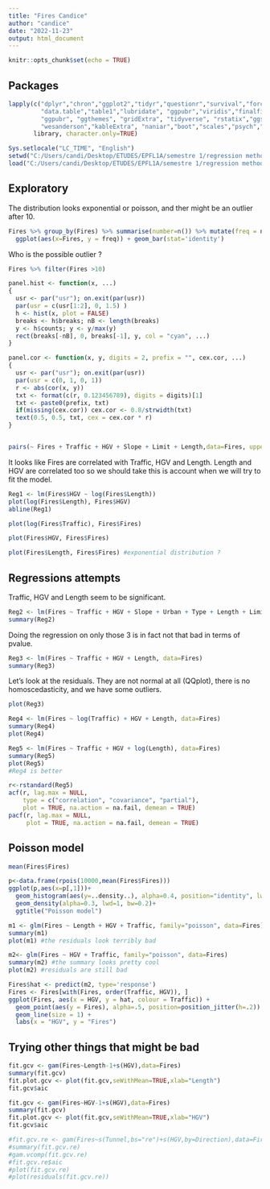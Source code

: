 ```yaml
---
title: "Fires Candice"
author: "candice"
date: "2022-11-23"
output: html_document
---
```


```r
knitr::opts_chunk$set(echo = TRUE)
```

## Packages

```r
lapply(c("dplyr","chron","ggplot2","tidyr","questionr","survival","forcats",
         "data.table","table1","lubridate", "ggpubr","viridis","finalfit",
         "ggpubr", "ggthemes", "gridExtra", "tidyverse", "rstatix","ggsci",
         "wesanderson","kableExtra", "naniar","boot","scales","psych","ggcorrplot","ggradar", "caret", "gam"), 
       library, character.only=TRUE)

Sys.setlocale("LC_TIME", "English")
setwd("C:/Users/candi/Desktop/ETUDES/EPFL1A/semestre 1/regression methods/project")
load("C:/Users/candi/Desktop/ETUDES/EPFL1A/semestre 1/regression methods/project/Fires.RData")
```

## Exploratory
The distribution looks exponential or poisson, and ther might be an outlier after 10. 
```r
Fires %>% group_by(Fires) %>% summarise(number=n()) %>% mutate(freq = number/sum(number)) %>% 
  ggplot(aes(x=Fires, y = freq)) + geom_bar(stat='identity')
```

Who is the possible outlier ? 

```r
Fires %>% filter(Fires >10)
```


```r
panel.hist <- function(x, ...)
{
  usr <- par("usr"); on.exit(par(usr))
  par(usr = c(usr[1:2], 0, 1.5) )
  h <- hist(x, plot = FALSE)
  breaks <- h$breaks; nB <- length(breaks)
  y <- h$counts; y <- y/max(y)
  rect(breaks[-nB], 0, breaks[-1], y, col = "cyan", ...)
}

panel.cor <- function(x, y, digits = 2, prefix = "", cex.cor, ...)
{
  usr <- par("usr"); on.exit(par(usr))
  par(usr = c(0, 1, 0, 1))
  r <- abs(cor(x, y))
  txt <- format(c(r, 0.123456789), digits = digits)[1]
  txt <- paste0(prefix, txt)
  if(missing(cex.cor)) cex.cor <- 0.8/strwidth(txt)
  text(0.5, 0.5, txt, cex = cex.cor * r)
}


pairs(~ Fires + Traffic + HGV + Slope + Limit + Length,data=Fires, upper.panel = panel.cor, diag.panel = panel.hist)
``` 

It looks like Fires are correlated with Traffic, HGV and Length. 
Length and HGV are correlated too so we should take this is account when we will try to fit the model.
```r
Reg1 <- lm(Fires$HGV ~ log(Fires$Length))
plot(log(Fires$Length), Fires$HGV)
abline(Reg1)
```

```r
plot(log(Fires$Traffic), Fires$Fires)

plot(Fires$HGV, Fires$Fires)

plot(Fires$Length, Fires$Fires) #exponential distribution ? 

```

## Regressions attempts 
Traffic, HGV and Length seem to be significant.

```r
Reg2 <- lm(Fires ~ Traffic + HGV + Slope + Urban + Type + Length + Limit + SlopeType, data=Fires)
summary(Reg2)
```
Doing the regression on only those 3 is in fact not that bad in terms of pvalue. 
```r
Reg3 <- lm(Fires ~ Traffic + HGV + Length, data=Fires)
summary(Reg3)
```

Let's look at the residuals. They are not normal at all (QQplot), there is no homoscedasticity, and we have some outliers.

```r
plot(Reg3)
```

```r
Reg4 <- lm(Fires ~ log(Traffic) + HGV + Length, data=Fires)
summary(Reg4)
plot(Reg4)

Reg5 <- lm(Fires ~ Traffic + HGV + log(Length), data=Fires)
summary(Reg5)
plot(Reg5)
#Reg4 is better

r<-rstandard(Reg5)
acf(r, lag.max = NULL,
    type = c("correlation", "covariance", "partial"),
    plot = TRUE, na.action = na.fail, demean = TRUE)
pacf(r, lag.max = NULL,
     plot = TRUE, na.action = na.fail, demean = TRUE)
```

## Poisson model
```r
mean(Fires$Fires)
```

```r
p<-data.frame(rpois(10000,mean(Fires$Fires)))
ggplot(p,aes(x=p[,1]))+
  geom_histogram(aes(y=..density..), alpha=0.4, position="identity", lwd=0.1)+
  geom_density(alpha=0.3, lwd=1, bw=0.2)+
  ggtitle("Poisson model")
``` 

```r
m1 <- glm(Fires ~ Length + HGV + Traffic, family="poisson", data=Fires)
summary(m1)
plot(m1) #the residuals look terribly bad
```

```r
m2<- glm(Fires ~ HGV + Traffic, family="poisson", data=Fires)
summary(m2) #the summary looks pretty cool
plot(m2) #residuals are still bad

Fires$hat <- predict(m2, type='response')
Fires <- Fires[with(Fires, order(Traffic, HGV)), ]
ggplot(Fires, aes(x = HGV, y = hat, colour = Traffic)) +
  geom_point(aes(y = Fires), alpha=.5, position=position_jitter(h=.2)) +
  geom_line(size = 1) +
  labs(x = "HGV", y = "Fires")
```

## Trying other things that might be bad
```r
fit.gcv <- gam(Fires~Length-1+s(HGV),data=Fires)
summary(fit.gcv)
fit.plot.gcv <- plot(fit.gcv,seWithMean=TRUE,xlab="Length")
fit.gcv$aic
```

```r
fit.gcv <- gam(Fires~HGV-1+s(HGV),data=Fires)
summary(fit.gcv)
fit.plot.gcv <- plot(fit.gcv,seWithMean=TRUE,xlab="HGV")
fit.gcv$aic

```

```r
#fit.gcv.re <- gam(Fires~s(Tunnel,bs="re")+s(HGV,by=Direction),data=Fires)
#summary(fit.gcv.re)
#gam.vcomp(fit.gcv.re)
#fit.gcv.re$aic
#plot(fit.gcv.re)
#plot(residuals(fit.gcv.re))
```


